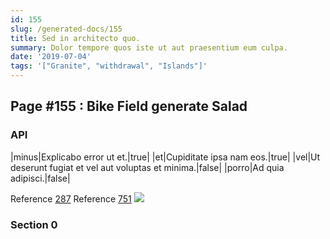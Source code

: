 ```yaml
---
id: 155
slug: /generated-docs/155
title: Sed in architecto quo.
summary: Dolor tempore quos iste ut aut praesentium eum culpa.
date: '2019-07-04'
tags: '["Granite", "withdrawal", "Islands"]'
---
```


## Page #155 : Bike Field generate Salad
### API

|minus|Explicabo error ut et.|true|
|et|Cupiditate ipsa nam eos.|true|
|vel|Ut deserunt fugiat et vel aut voluptas et minima.|false|
|porro|Ad quia adipisci.|false|

Reference [287](/generated-docs/287)
Reference [751](/generated-docs/751)
![](/assets/cats-4.jpg)

### Section 0

